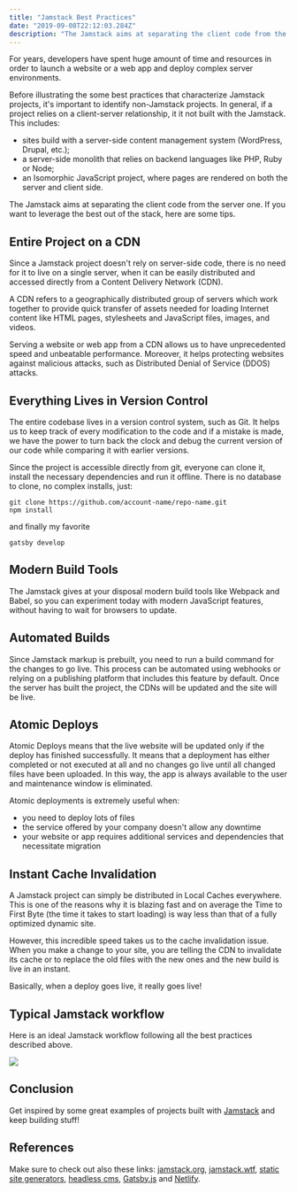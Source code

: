 ```yaml
---
title: "Jamstack Best Practices"
date: "2019-09-08T22:12:03.284Z"
description: "The Jamstack aims at separating the client code from the server one. If you want to leverage the best out of the stack, here are some tips."
---
```


For years, developers have spent huge amount of time and resources in order to launch a website or a web app and deploy complex server environments.

Before illustrating the some best practices that characterize Jamstack projects, it's important to identify non-Jamstack projects.
In general, if a project relies on a client-server relationship, it it not built with the Jamstack. This includes:

- sites build with a server-side content management system (WordPress, Drupal, etc.);
- a server-side monolith that relies on backend languages like PHP, Ruby or Node;
- an Isomorphic JavaScript project, where pages are rendered on both the server and client side.

The Jamstack aims at separating the client code from the server one. If you want to leverage the best out of the stack, here are some tips.

## Entire Project on a CDN

Since a Jamstack project doesn't rely on server-side code, there is no need for it to live on a single server, when it can be easily distributed and accessed directly from a Content Delivery Network (CDN).

A CDN refers to a geographically distributed group of servers which work together to provide quick transfer of assets needed for loading Internet content like HTML pages, stylesheets and JavaScript files, images, and videos.

Serving a website or web app from a CDN allows us to have unprecedented speed and unbeatable performance. Moreover, it helps protecting websites against malicious attacks, such as Distributed Denial of Service (DDOS) attacks.

## Everything Lives in Version Control

The entire codebase lives in a version control system, such as Git. It helps us to keep track of every modification to the code and if a mistake is made, we have the power to turn back the clock and debug the current version of our code while comparing it with earlier versions.

Since the project is accessible directly from git, everyone can clone it, install the necessary dependencies and run it offline.
There is no database to clone, no complex installs, just:

```shell title="Terminal"
git clone https://github.com/account-name/repo-name.git
npm install
```

and finally my favorite

```shell title="Terminal"
gatsby develop
```

## Modern Build Tools

The Jamstack gives at your disposal modern build tools like Webpack and Babel, so you can experiment today with modern JavaScript features, without having to wait for browsers to update.

## Automated Builds

Since Jamstack markup is prebuilt, you need to run a build command for the changes to go live.
This process can be automated using webhooks or relying on a publishing platform that includes this feature by default.
Once the server has built the project, the CDNs will be updated and the site will be live.

## Atomic Deploys

Atomic Deploys means that the live website will be updated only if the deploy has finished successfully.
It means that a deployment has either completed or not executed at all and no changes go live until all changed files have been uploaded.
In this way, the app is always available to the user and maintenance window is eliminated.

Atomic deployments is extremely useful when:

- you need to deploy lots of files
- the service offered by your company doesn't allow any downtime
- your website or app requires additional services and dependencies that necessitate migration

## Instant Cache Invalidation

A Jamstack project can simply be distributed in Local Caches everywhere.
This is one of the reasons why it is blazing fast and on average the Time to First Byte (the time it takes to start loading) is way less than that of a fully optimized dynamic site.

However, this incredible speed takes us to the cache invalidation issue.
When you make a change to your site, you are telling the CDN to invalidate its cache or to replace the old files with the new ones and the new build is live in an instant.

Basically, when a deploy goes live, it really goes live!

## Typical Jamstack workflow

Here is an ideal Jamstack workflow following all the best practices described above.

<Img
  src="/images/posts/jamstack-best-practices.png"
  width={1910}
  height={440}
  caption="Jamstack workflow"
/>

## Conclusion

Get inspired by some great examples of projects built with [Jamstack](https://jamstack.org/examples) and keep building stuff!

## References

Make sure to check out also these links: [jamstack.org](https://jamstack.org), [jamstack.wtf](https://jamstack.wtf), [static site generators](https://www.staticgen.com), [headless cms](https://headlesscms.org), [Gatsby.js](https://www.gatsbyjs.org) and [Netlify](https://www.netlify.com).
